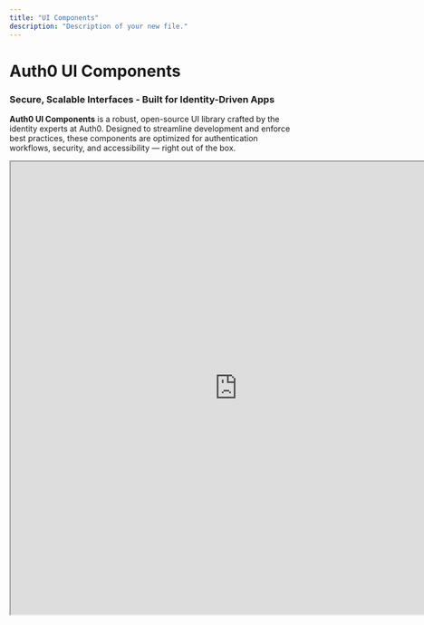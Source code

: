 ```yaml
---
title: "UI Components"
description: "Description of your new file."
---
```


# Auth0 UI Components

### Secure, Scalable Interfaces  - Built for Identity-Driven Apps

**Auth0 UI Components** is a robust, open-source UI library crafted by the identity experts at Auth0. Designed to streamline development and enforce best practices, these components are optimized for authentication workflows, security, and accessibility — right out of the box.

<iframe src="https://auth0-ui-components.vercel.app/components/user-mfa" height="800" width="800" />